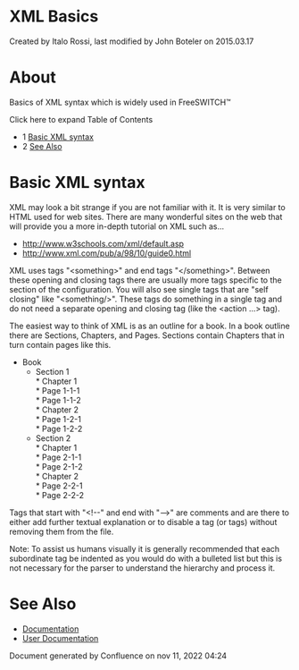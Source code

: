 
# XML Basics 

 Created by  Italo Rossi, last modified by  John Boteler on 2015.03.17

# About

Basics of XML syntax which is widely used in FreeSWITCH™ 

Click here to expand Table of Contents

* 1 [Basic XML syntax](#basic-xml-syntax)
* 2 [See Also](#see-also)

# Basic XML syntax

XML may look a bit strange if you are not familiar with it. It is very similar to HTML used for web sites. There are many wonderful sites on the web that will provide you a more in-depth tutorial on XML such as...

* <http://www.w3schools.com/xml/default.asp>
* <http://www.xml.com/pub/a/98/10/guide0.html>

XML uses tags "&lt;something>" and end tags "&lt;/something>". Between these opening and closing tags there are usually more tags specific to the section of the configuration. You will also see single tags that are "self closing" like "&lt;something/>". These tags do something in a single tag and do not need a separate opening and closing tag (like the &lt;action ...> tag).

The easiest way to think of XML is as an outline for a book. In a book outline there are Sections, Chapters, and Pages. Sections contain Chapters that in turn contain pages like this.

* Book  
   * Section 1  
         * Chapter 1  
                  * Page 1-1-1  
                  * Page 1-1-2  
         * Chapter 2  
                  * Page 1-2-1  
                  * Page 1-2-2  
   * Section 2  
         * Chapter 1  
                  * Page 2-1-1  
                  * Page 2-1-2  
         * Chapter 2  
                  * Page 2-2-1  
                  * Page 2-2-2

Tags that start with "&lt;!--" and end with "-->" are comments and are there to either add further textual explanation or to disable a tag (or tags) without removing them from the file.

Note: To assist us humans visually it is generally recommended that each subordinate tag be indented as you would do with a bulleted list but this is not necessary for the parser to understand the hierarchy and process it.

# See Also

* [Documentation](https://wiki.freeswitch.org/wiki/Documentation "Documentation")
* [User Documentation](https://wiki.freeswitch.org/wiki/Documentation/User%5FDocumentation "Documentation/User Documentation")

Document generated by Confluence on nov 11, 2022 04:24

